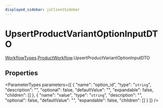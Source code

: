 ```yaml
---
displayed_sidebar: jsClientSidebar
---
```



# UpsertProductVariantOptionInputDTO

[WorkflowTypes](../../internal-1/modules/internal.internal-1.WorkflowTypes.mdx).[ProductWorkflow](../../WorkflowTypes/modules/internal.internal-1.WorkflowTypes.ProductWorkflow.mdx).UpsertProductVariantOptionInputDTO

## Properties

<ParameterTypes parameters={[
  {
    "name": "option_id",
    "type": "`string`",
    "description": "",
    "optional": false,
    "defaultValue": "",
    "expandable": false,
    "children": []
  },
  {
    "name": "value",
    "type": "`string`",
    "description": "",
    "optional": false,
    "defaultValue": "",
    "expandable": false,
    "children": []
  }
]} />
